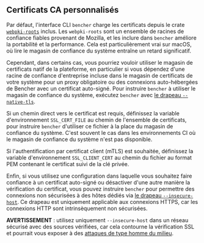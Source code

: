 ## Certificats CA personnalisés

Par défaut, l'interface CLI `bencher` charge les certificats depuis le crate [`webpki-roots`][webpki-roots] inclus.
Les `webpki-roots` sont un ensemble de racines de confiance fiables provenant de Mozilla,
et les inclure dans `bencher` améliore la portabilité et la performance.
Cela est particulièrement vrai sur macOS, où lire le magasin de confiance du système entraîne un retard significatif.

Cependant, dans certains cas, vous pourriez vouloir utiliser le magasin de certificats natif de la plateforme,
en particulier si vous dépendez d'une racine de confiance d'entreprise incluse dans le magasin de certificats de votre système
pour un proxy obligatoire ou des connexions auto-hébergées de Bencher avec un certificat auto-signé.
Pour instruire `bencher` à utiliser le magasin de confiance du système, exécutez `bencher` avec
[le drapeau `--native-tls`][native tls].

Si un chemin direct vers le certificat est requis,
définissez la variable d'environnement `SSL_CERT_FILE` au chemin de l'ensemble de certificats,
pour instruire `bencher` d'utiliser ce fichier à la place du magasin de confiance du système.
C'est souvent le cas dans les environnements CI où le magasin de confiance du système n'est pas disponible.

Si l'authentification par certificat client (mTLS) est souhaitée,
définissez la variable d'environnement `SSL_CLIENT_CERT` au chemin du fichier au format PEM
contenant le certificat suivi de la clé privée.

Enfin, si vous utilisez une configuration dans laquelle vous souhaitez faire confiance à un certificat auto-signé
ou désactiver d'une autre manière la vérification du certificat,
vous pouvez instruire `bencher` pour permettre des connexions non sécurisées à des hôtes dédiés via
[le drapeau `--insecure-host`][insecure host].
Ce drapeau est uniquement applicable aux connexions HTTPS, car les connexions HTTP sont intrinsèquement non sécurisées.

**AVERTISSEMENT** : utilisez uniquement `--insecure-host` dans un réseau sécurisé avec des sources vérifiées,
car cela contourne la vérification SSL et pourrait vous exposer à des [attaques de type homme du milieu][wikipedia mitm].

[wikipedia mitm]: https://fr.wikipedia.org/wiki/Attaque_de_l%27homme_du_milieu
[webpki-roots]: https://github.com/rustls/webpki-roots

[native tls]: /fr/docs/explanation/bencher-run/#--native-tls
[insecure host]: /fr/docs/explanation/bencher-run/#--insecure-host
